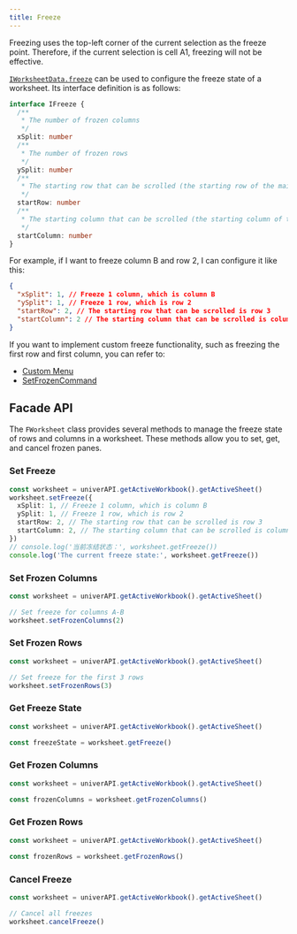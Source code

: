 ```yaml
---
title: Freeze
---
```


<Callout type="warning">
  Freezing uses the top-left corner of the current selection as the freeze point. Therefore, if the current selection is cell A1, freezing will not be effective.
</Callout>

[`IWorksheetData.freeze`](/guides/sheets/model/workbook-data) can be used to configure the freeze state of a worksheet. Its interface definition is as follows:

```typescript
interface IFreeze {
  /**
   * The number of frozen columns
   */
  xSplit: number
  /**
   * The number of frozen rows
   */
  ySplit: number
  /**
   * The starting row that can be scrolled (the starting row of the main view area)
   */
  startRow: number
  /**
   * The starting column that can be scrolled (the starting column of the main view area)
   */
  startColumn: number
}
```

For example, if I want to freeze column B and row 2, I can configure it like this:

```json
{
  "xSplit": 1, // Freeze 1 column, which is column B
  "ySplit": 1, // Freeze 1 row, which is row 2
  "startRow": 2, // The starting row that can be scrolled is row 3
  "startColumn": 2 // The starting column that can be scrolled is column C
}
```

If you want to implement custom freeze functionality, such as freezing the first row and first column, you can refer to:

- [Custom Menu](/guides/recipes/tutorials/custom-plugin)
- [SetFrozenCommand](https://github.com/dream-num/univer/blob/dev/packages/sheets/src/commands/commands/set-frozen.command.ts#L32)

## Facade API

The `FWorksheet` class provides several methods to manage the freeze state of rows and columns in a worksheet. These methods allow you to set, get, and cancel frozen panes.

### Set Freeze

```typescript
const worksheet = univerAPI.getActiveWorkbook().getActiveSheet()
worksheet.setFreeze({
  xSplit: 1, // Freeze 1 column, which is column B
  ySplit: 1, // Freeze 1 row, which is row 2
  startRow: 2, // The starting row that can be scrolled is row 3
  startColumn: 2, // The starting column that can be scrolled is column C
})
// console.log('当前冻结状态：', worksheet.getFreeze())
console.log('The current freeze state:', worksheet.getFreeze())
```

### Set Frozen Columns

```typescript
const worksheet = univerAPI.getActiveWorkbook().getActiveSheet()

// Set freeze for columns A-B
worksheet.setFrozenColumns(2)
```

### Set Frozen Rows

```typescript
const worksheet = univerAPI.getActiveWorkbook().getActiveSheet()

// Set freeze for the first 3 rows
worksheet.setFrozenRows(3)
```

### Get Freeze State

```typescript
const worksheet = univerAPI.getActiveWorkbook().getActiveSheet()

const freezeState = worksheet.getFreeze()
```

### Get Frozen Columns

```typescript
const worksheet = univerAPI.getActiveWorkbook().getActiveSheet()

const frozenColumns = worksheet.getFrozenColumns()
```

### Get Frozen Rows

```typescript
const worksheet = univerAPI.getActiveWorkbook().getActiveSheet()

const frozenRows = worksheet.getFrozenRows()
```

### Cancel Freeze

```typescript
const worksheet = univerAPI.getActiveWorkbook().getActiveSheet()

// Cancel all freezes
worksheet.cancelFreeze()
```
